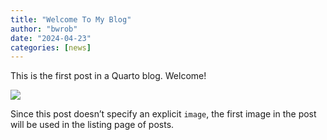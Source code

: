 ```yaml
---
title: "Welcome To My Blog"
author: "bwrob"
date: "2024-04-23"
categories: [news]
---
```


This is the first post in a Quarto blog. Welcome!

![](thumbnail.jpg)

Since this post doesn't specify an explicit `image`, the first image in the post will be used in the listing page of posts.
